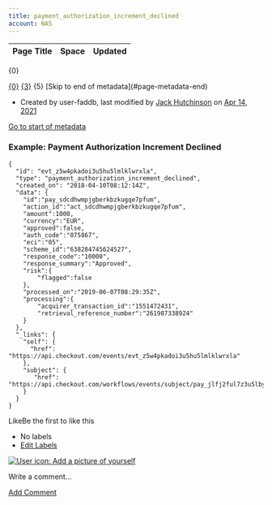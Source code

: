 ```yaml
---
title: payment_authorization_increment_declined
account: NAS
---
```


<table class="aui"> <thead> <tr class="header"> <th class="search-result-title">Page Title</th> <th class="search-result-space">Space</th> <th class="search-result-date">Updated</th> </tr> </thead> </table> <p class="search-result-count">{0}</p> <tr class="search-result"> <td class="search-result-title"><a href="{1}" class="content-type-{2}"><span>{0}</span></a></td> <td class="search-result-space"><a class="space" href="/display/{4}/" title="{3}">{3}</a></td> <td class="search-result-date"><span class="date" title="{6}">{5}</span></td> </tr> [Skip to end of metadata](#page-metadata-end)

*   Created by user-faddb, last modified by [Jack Hutchinson](    /display/~jack.hutchinson
    ) on [Apr 14, 2021](/pages/diffpagesbyversion.action?pageId=8488366&selectedPageVersions=4&selectedPageVersions=5 "Show changes")

[Go to start of metadata](#page-metadata-start)

### Example: Payment Authorization Increment Declined

    {
      "id": "evt_z5w4pkadoi3u5hu5lmlklwrxla",
      "type": "payment_authorization_increment_declined",
      "created_on": "2018-04-10T08:12:14Z",
      "data": {
       	"id":"pay_sdcdhwmpjgberkbzkugqe7pfum",
    	"action_id":"act_sdcdhwmpjgberkbzkugqe7pfum",
    	"amount":1000,
    	"currency":"EUR",
    	"approved":false,
    	"auth_code":"075867",
    	"eci":"05",
    	"scheme_id":"638284745624527",
    	"response_code":"10000",
    	"response_summary":"Approved",
    	"risk":{
    		"flagged":false
    	},
    	"processed_on":"2019-06-07T08:29:35Z",
    	"processing":{
    		"acquirer_transaction_id":"1551472431",
    		"retrieval_reference_number":"261987338924"
    	}
      },
      "_links": {
        "self": {
          "href": "https://api.checkout.com/events/evt_z5w4pkadoi3u5hu5lmlklwrxla"
        },
        "subject": {
           "href": "https://api.checkout.com/workflows/events/subject/pay_jlfj2ful7z3u5lbykhy5lzezvm"
        }
      }
    }

LikeBe the first to like this

*   No labels
*   [Edit Labels](# "Edit Labels (Type 'l')")

[![User icon: Add a picture of yourself](/s/en_GB/7901/abf7b35644d5a5d1d7e4b0969a83e8eb2b569fb5/_/images/icons/profilepics/add_profile_pic.svg)](/users/profile/editmyprofilepicture.action)

Write a comment…

[Add Comment](/display/x/payment_authorization_increment_declined?showComments=true&showCommentArea=true#addcomment)
